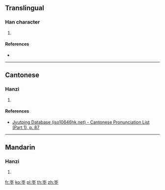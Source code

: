 ==Translingual==

===Han character===
{{Han char|rn=32|rad=土|as=07|sn=10|four=|canj=UEG|ids=⿳山水土}}

# {{defn|Han|sort=土07}}

====References====
* {{Han ref|kx=0229.270|dkj=05115|dj=0465.170|hdz=10445.030|uh=57CA|ud=22474}}

----

==Cantonese==

===Hanzi===
{{yue-hanzi|jyut=[[dei6]], [[deng6]]|y=dei6, deng6}}

# {{defn|lang=yue|sort=土07}}

====References====
* [http://www.iso10646hk.net/jp/document/download.jsp Jyutping Database (iso10646hk.net) - Cantonese Pronunciation List (Part 1), p. 87]

----

==Mandarin==

===Hanzi===
{{cmn-hanzi|pin=[[dì]] ([[di4]])|wg=ti<sup>4</sup>}}

# {{defn|lang=cmn|sort=土07}}

[[fr:埊]]
[[ko:埊]]
[[pl:埊]]
[[th:埊]]
[[zh:埊]]